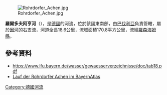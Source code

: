 {{Coord|47.85275|N|12.14759|E|display=title}}
[[Image:Rohrdorfer_Achen.jpg|right]]

'''羅爾多夫阿亨河'''（{{lang-de|Rohrdorfer Achen}}），是[[德國|德國]]的河流，位於該國東南部，由[[巴伐利亞|巴伐利亞]]負責管轄，屬於[[因河|因河]]的右支流，河道全長18.6公里，流域面積170.8平方公里，流經[[羅森海姆縣|羅森海姆縣]]。

==參考資料==
* https://www.lfu.bayern.de/wasser/gewaesserverzeichnisse/doc/tab18.pdf {{Wayback|url=https://www.lfu.bayern.de/wasser/gewaesserverzeichnisse/doc/tab18.pdf |date=20170410052405 }}
* [https://geoportal.bayern.de/bayernatlas/?lang=de&topic=ba&bgLayer=tk&catalogNodes=11,122&E=742626.96&N=5300917.88&zoom=8 Lauf der Rohrdorfer Achen im BayernAtlas]

{{Germany-geo-stub}}
[[Category:德國河流|Category:德國河流]]